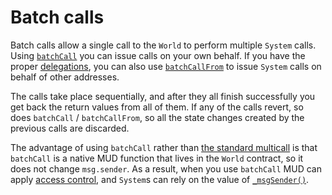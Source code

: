 # Batch calls

Batch calls allow a single call to the `World` to perform multiple `System` calls.
Using [`batchCall`](https://github.com/latticexyz/mud/blob/main/packages/world/src/modules/init/implementations/BatchCallSystem.sol#L15-L35) you can issue calls on your own behalf.
If you have the proper [delegations](/world/account-delegation), you can also use [`batchCallFrom`](https://github.com/latticexyz/mud/blob/main/packages/world/src/modules/init/implementations/BatchCallSystem.sol#L37-L57) to issue `System` calls on behalf of other addresses.

The calls take place sequentially, and after they all finish successfully you get back the return values from all of them.
If any of the calls revert, so does `batchCall` / `batchCallFrom`, so all the state changes created by the previous calls are discarded.

The advantage of using `batchCall` rather than [the standard multicall](https://github.com/mds1/multicall) is that `batchCall` is a native MUD function that lives in the `World` contract, so it does not change `msg.sender`.
As a result, when you use `batchCall` MUD can apply [access control](./namespaces-access-control), and `System`s can rely on the value of [`_msgSender()`](./systems#writing-systems).
